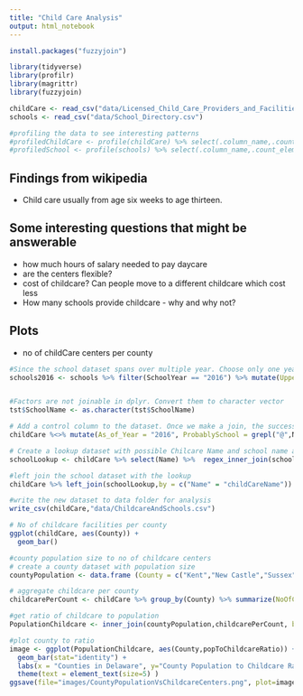 ```yaml
---
title: "Child Care Analysis"
output: html_notebook
---
```


```r

install.packages("fuzzyjoin")

library(tidyverse)
library(profilr)
library(magrittr)
library(fuzzyjoin)

childCare <- read_csv("data/Licensed_Child_Care_Providers_and_Facilities.csv")
schools <- read_csv("data/School_Directory.csv")

#profiling the data to see interesting patterns
#profiledChildCare <- profile(childCare) %>% select(.column_name,.count_elements,.count_uniques,.count_NAs,.percent_NAs,.top_5_values,.bottom_5_values)
#profiledSchool <- profile(schools) %>% select(.column_name,.count_elements,.count_uniques,.count_NAs,.percent_NAs,.top_5_values,.bottom_5_values)
```
## Findings from wikipedia
* Child care usually from age six weeks to age thirteen.

## Some interesting questions that might be answerable
* how much hours of salary needed to pay daycare
* are the centers flexible?
* cost of childcare? Can people move to a different childcare which cost less
* How many schools provide childcare - why and why not?

## Plots
* no of childCare centers per county

```r

#Since the school dataset spans over multiple year. Choose only one year, in this case recent one
schools2016 <- schools %>% filter(SchoolYear == "2016") %>% mutate(UpperSchoolName = toupper(SchoolName))


#Factors are not joinable in dplyr. Convert them to character vector
tst$SchoolName <- as.character(tst$SchoolName)

# Add a control column to the dataset. Once we make a join, the success of the join can be verified by comparing this column. A true in this column should have a school value most of the time
childCare %<>% mutate(As_of_Year = "2016", ProbablySchool = grepl("@",Name) | grepl(" AT ",Name)) %>% select(Name,ProbablySchool,everything())

# Create a lookup dataset with possible Chilcare Name and school name association
schoolLookup <- childCare %>% select(Name) %>%  regex_inner_join(schools2016,by=c(Name = "UpperSchoolName")) %>% select(Name,UpperSchoolName)  %>% rename(childCareName = Name, SchoolName = UpperSchoolName)

#left join the school dataset with the lookup
childCare %>% left_join(schoolLookup,by = c("Name" = "childCareName")) %>% select(Name,ProbablySchool,SchoolName) %>% filter(ProbablySchool == TRUE)

#write the new dataset to data folder for analysis
write_csv(childCare,"data/ChildcareAndSchools.csv")
```

```r
# No of childcare facilities per county
ggplot(childCare, aes(County)) +
  geom_bar()

#county population size to no of childcare centers
# create a county dataset with population size
countyPopulation <- data.frame (County = c("Kent","New Castle","Sussex"), Population=c(162310,556987,197145)) %>% mutate(County = as.character(County))

# aggregate childcare per county
childcarePerCount <- childCare %>% group_by(County) %>% summarize(NoOfChildCareCenters=n())

#get ratio of childcare to population
PopulationChildcare <- inner_join(countyPopulation,childcarePerCount, by= c("County"="County")) %>% mutate(popToChildcareRatio = NoOfChildCareCenters/Population*100)

#plot county to ratio
image <- ggplot(PopulationChildcare, aes(County,popToChildcareRatio)) +
  geom_bar(stat="identity") + 
  labs(x = "Counties in Delaware", y="County Population to Childcare Ratio") +
  theme(text = element_text(size=5) )
ggsave(file="images/CountyPopulationVsChildcareCenters.png", plot=image,width=4,height=2)
```